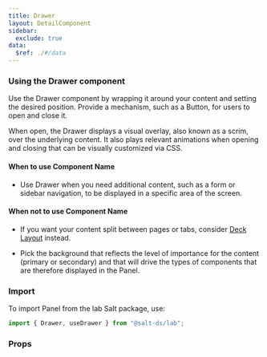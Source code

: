 ```yaml
---
title: Drawer
layout: DetailComponent
sidebar:
  exclude: true
data:
  $ref: ./#/data
---
```


### Using the Drawer component

Use the Drawer component by wrapping it around your content and setting the desired position. Provide a mechanism, such as a Button, for users to open and close it.

When open, the Drawer displays a visual overlay, also known as a scrim, over the underlying content. It also plays relevant animations when opening and closing that can be visually customized via CSS.

#### When to use Component Name

- Use Drawer when you need additional content, such as a form or sidebar navigation, to be displayed in a specific area of the screen.

#### When not to use Component Name

- If you want your content split between pages or tabs, consider [Deck Layout](../deck-layout) instead.

- Pick the background that reflects the level of importance for the content (primary or secondary) and that will drive the types of components that are therefore displayed in the Panel.

### Import

To import Panel from the lab Salt package, use:

```js
import { Drawer, useDrawer } from "@salt-ds/lab";
```

### Props

<PropsTable componentName="Lab" />
